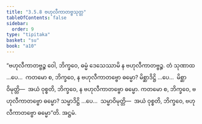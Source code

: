 ```yaml
---
title: "3.5.8 ဗဟုလီကာတဗ္ဗသုတ္တ"
tableOfContents: false
sidebar:
  order: 9
type: "tipitaka"
basket: "su"
book: "a10"
---
```



<DynamicBreadcrumb />

<Division number="152" book="a10">

<Paragraph number="1143" book="a10">
“ဗဟုလီကာတဗ္ဗဉ္စ ဝေါ, ဘိက္ခဝေ, ဓမ္မံ ဒေသေဿာမိ န ဗဟုလီကာတဗ္ဗဉ္စ. တံ သုဏာထ …ပေ…  ကတမော စ, ဘိက္ခဝေ, န ဗဟုလီကာတဗ္ဗော ဓမ္မော? မိစ္ဆာဒိဋ္ဌိ …ပေ…  မိစ္ဆာဝိမုတ္တိ—  အယံ ဝုစ္စတိ, ဘိက္ခဝေ, န ဗဟုလီကာတဗ္ဗော ဓမ္မော. ကတမော စ, ဘိက္ခဝေ, ဗဟုလီကာတဗ္ဗော ဓမ္မော? သမ္မာဒိဋ္ဌိ …ပေ…  သမ္မာဝိမုတ္တိ—  အယံ ဝုစ္စတိ, ဘိက္ခဝေ, ဗဟုလီကာတဗ္ဗော ဓမ္မော”တိ.

</Paragraph>
</Division>

<Paragraph number="1144" type="center" book="a10">
အဋ္ဌမံ.
</Paragraph>